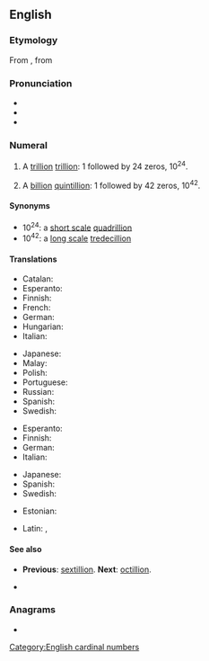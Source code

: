 {{also|Septillion}}
==English==

===Etymology===
From {{bor|en|fr|septillion}}, from {{confix|en|sept|gloss1=seven|illion}}

===Pronunciation===
* {{audio|en|En-us-septillion.ogg|Audio (US)}}
* {{hyphenation|en|sep|til|lion}}
* {{rhymes|en|ɪljən}}

===Numeral===
{{head|en|numeral}}

# {{lb|en|US, modern British & Australian|[[short scale]]}} A [[trillion]] [[trillion]]: 1 followed by 24 zeros, 10<sup>24</sup>.
# {{lb|en|dated British & Australian|[[long scale]]}} A [[billion]] [[quintillion]]: 1 followed by 42 zeros, 10<sup>42</sup>.

====Synonyms====
* 10<sup>24</sup>: a [[w:Long and short scales|short scale]] [[quadrillion]]
* 10<sup>42</sup>: a [[w:Long and short scales|long scale]] [[tredecillion]]

====Translations====
{{trans-top|a trillion trillion, 10<sup>24</sup>}}
* Catalan: {{t+|ca|quadrilió}}
* Esperanto: {{t|eo|kvariliono}}
* Finnish: {{t+|fi|kvadriljoona}}
* French: {{t+|fr|quatrillion}}
* German: {{t+|de|Quadrillion|f}}
* Hungarian: {{t|hu|kvadrillió}}
* Italian: {{t|it|quattrilione}}
{{trans-mid}}
* Japanese: {{t|ja|一秭|tr=ichijo/isshi}}
* Malay: {{t|ms|septilion}}
* Polish: {{t+|pl|kwadrylion|m}}
* Portuguese: {{t+|pt|setilhão}}
* Russian: {{t+|ru|септиллио́н|m}}
* Spanish: {{t+|es|cuatrillón}}
* Swedish: {{t+|sv|kvadriljon|c}}
{{trans-bottom}}

{{trans-top|a billion quintillion, 10<sup>42</sup>}}
* Esperanto: {{t|eo|sepiliono}}
* Finnish: {{t+|fi|septiljoona}}
* German: {{t+|de|Septillion|f}}
* Italian: {{t|it|settilione}}
{{trans-mid}}
* Japanese: {{t|ja|百正|tr=hyaku-sei}}
* Spanish: {{t+|es|septillón}}
* Swedish: {{t+|sv|septiljon|c}}
{{trans-bottom}}

{{checktrans-top}}
* Estonian: {{t-check|et|septiljon}}
{{trans-mid}}
* Latin: {{t-check|la|septillio}}, {{t-check|la|septillionis}}
{{trans-bottom}}

====See also====
* {{qualifier|short and long scale}} '''Previous''': [[sextillion]]. '''Next''': [[octillion]].
* {{l|en|yotta-}}

===Anagrams===
* {{anagrams|en|a=eiillnopst|pointillés}}

[[Category:English cardinal numbers]]